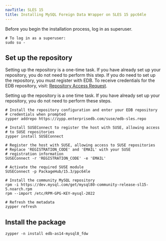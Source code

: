 ```yaml
---
navTitle: SLES 15
title: Installing MySQL Foreign Data Wrapper on SLES 15 ppc64le
---
```


Before you begin the installation process, log in as superuser.

```shell
# To log in as a superuser:
sudo su -
```

## Set up the repository

Setting up the repository is a one-time task. If you have already set up your repository, you do not need to perform this step. If you do need to set up the repository, you must register with EDB. To receive credentials for the EDB repository, visit: [Repository Access Request](https://www.enterprisedb.com/repository-access-request).

Setting up the repository is a one time task. If you have already set up your repository, you do not need to perform these steps.

```shell
# Install the repository configuration and enter your EDB repository
# credentials when prompted
zypper addrepo https://zypp.enterprisedb.com/suse/edb-sles.repo

# Install SUSEConnect to register the host with SUSE, allowing access
# to SUSE repositories
zypper install SUSEConnect

# Register the host with SUSE, allowing access to SUSE repositories
# Replace 'REGISTRATION_CODE' and 'EMAIL' with your SUSE
# registration information
SUSEConnect -r 'REGISTRATION_CODE' -e 'EMAIL'

# Activate the required SUSE module
SUSEConnect -p PackageHub/15.3/ppc64le

# Install the community MySQL repository
rpm -i https://dev.mysql.com/get/mysql80-community-release-sl15-5.noarch.rpm
rpm --import /etc/RPM-GPG-KEY-mysql-2022

# Refresh the metadata
zypper refresh
```

## Install the package

```shell
zypper -n install edb-as14-mysql8_fdw
```
